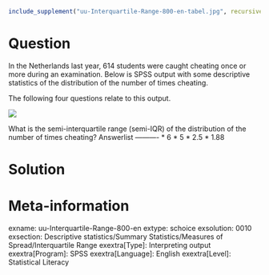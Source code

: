 ```r
include_supplement("uu-Interquartile-Range-800-en-tabel.jpg", recursive = TRUE)
```

Question
========
  
In the Netherlands last year, 614 students were caught cheating once or more during an examination. Below is SPSS output with some descriptive statistics of the distribution of the number of times cheating.

The following four questions relate to this output.


![](uu-Interquartile-Range-800-en-tabel.jpg)

What is the semi-interquartile range (semi-IQR) of the distribution of the number of times cheating? 
Answerlist
----------
* 6
* 5
* 2.5
* 1.88

Solution
========

Meta-information
================
exname: uu-Interquartile-Range-800-en
extype: schoice
exsolution: 0010
exsection: Descriptive statistics/Summary Statistics/Measures of Spread/Interquartile Range
exextra[Type]: Interpreting output
exextra[Program]: SPSS
exextra[Language]: English
exextra[Level]: Statistical Literacy

